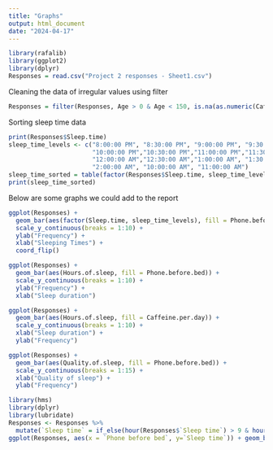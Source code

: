 ```yaml
---
title: "Graphs"
output: html_document
date: "2024-04-17"
---
```


```r
library(rafalib)
library(ggplot2)
library(dplyr)
Responses = read.csv("Project 2 responses - Sheet1.csv")

```
Cleaning the data of irregular values using filter
```r
Responses = filter(Responses, Age > 0 & Age < 150, is.na(as.numeric(Caffeine.per.day)) == F)
```


Sorting sleep time data
```r
print(Responses$Sleep.time)
sleep_time_levels <- c("8:00:00 PM", "8:30:00 PM", "9:00:00 PM", "9:30:00 PM", 
                       "10:00:00 PM","10:30:00 PM","11:00:00 PM","11:30:00 PM",
                       "12:00:00 AM","12:30:00 AM","1:00:00 AM", "1:30:00 AM",
                       "2:00:00 AM", "10:00:00 AM", "11:00:00 AM")
sleep_time_sorted = table(factor(Responses$Sleep.time, sleep_time_levels))
print(sleep_time_sorted)
```
Below are some graphs we could add to the report
```r
ggplot(Responses) +
  geom_bar(aes(factor(Sleep.time, sleep_time_levels), fill = Phone.before.bed)) +
  scale_y_continuous(breaks = 1:10) +
  ylab("Frequency") +
  xlab("Sleeping Times") +
  coord_flip()
```

```r
ggplot(Responses) +
  geom_bar(aes(Hours.of.sleep, fill = Phone.before.bed)) +
  scale_y_continuous(breaks = 1:10) +
  ylab("Frequency") +
  xlab("Sleep duration")
```

```r
ggplot(Responses) + 
  geom_bar(aes(Hours.of.sleep, fill = Caffeine.per.day)) + 
  scale_y_continuous(breaks = 1:10) +
  xlab("Sleep duration") +
  ylab("Frequency")
```

```r
ggplot(Responses) + 
  geom_bar(aes(Quality.of.sleep, fill = Phone.before.bed)) +
  scale_y_continuous(breaks = 1:15) +
  xlab("Quality of sleep") +
  ylab("Frequency")
```


```r
library(hms)
library(dplyr)
library(lubridate)
Responses <- Responses %>%
  mutate(`Sleep time` = if_else(hour(Responses$`Sleep time`) > 9 & hour(Responses$`Sleep time`) < 12, Responses$`Sleep time` + as_hms(12:00:00), Responses$`Sleep time`))
ggplot(Responses, aes(x = `Phone before bed`, y=`Sleep time`)) + geom_boxplot()
```